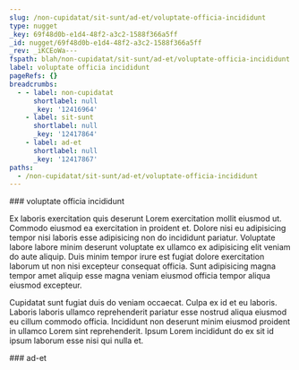 ```yaml
---
slug: /non-cupidatat/sit-sunt/ad-et/voluptate-officia-incididunt
type: nugget
_key: 69f48d0b-e1d4-48f2-a3c2-1588f366a5ff
_id: nugget/69f48d0b-e1d4-48f2-a3c2-1588f366a5ff
_rev: _iKCEoWa---
fspath: blah/non-cupidatat/sit-sunt/ad-et/voluptate-officia-incididunt.md
label: voluptate officia incididunt
pageRefs: {}
breadcrumbs:
  - - label: non-cupidatat
      shortlabel: null
      _key: '12416964'
    - label: sit-sunt
      shortlabel: null
      _key: '12417864'
    - label: ad-et
      shortlabel: null
      _key: '12417867'
paths:
  - /non-cupidatat/sit-sunt/ad-et/voluptate-officia-incididunt
---
```


<NuggetArea>
<Nugget slug="/non-cupidatat/sit-sunt/ad-et/voluptate-officia-incididunt" type="nugget" _key="69f48d0b-e1d4-48f2-a3c2-1588f366a5ff" _id="nugget/69f48d0b-e1d4-48f2-a3c2-1588f366a5ff" _rev="_iKCEoWa---" fspath="blah/non-cupidatat/sit-sunt/ad-et/voluptate-officia-incididunt.md" label="voluptate officia incididunt" paths="/non-cupidatat/sit-sunt/ad-et/voluptate-officia-incididunt">
<NuggetBody>
### voluptate officia incididunt

Ex laboris exercitation quis deserunt Lorem exercitation mollit eiusmod ut. Commodo eiusmod ea exercitation in proident et. Dolore nisi eu adipisicing tempor nisi laboris esse adipisicing non do incididunt pariatur. Voluptate labore labore minim deserunt voluptate ex ullamco ex adipisicing elit veniam do aute aliquip. Duis minim tempor irure est fugiat dolore exercitation laborum ut non nisi excepteur consequat officia. Sunt adipisicing magna tempor amet aliquip esse magna veniam eiusmod officia tempor aliqua eiusmod excepteur.

Cupidatat sunt fugiat duis do veniam occaecat. Culpa ex id et eu laboris. Laboris laboris ullamco reprehenderit pariatur esse nostrud aliqua eiusmod eu cillum commodo officia. Incididunt non deserunt minim eiusmod proident in ullamco Lorem sint reprehenderit. Ipsum Lorem incididunt do ex sit id ipsum laborum esse nisi qui nulla et.

</NuggetBody>
<Breadcrumbs>
<Crumbs>
<Crumb _key="12416964" label="non-cupidatat" /><Crumb _key="12417864" label="sit-sunt" /><Crumb _key="12417867" label="ad-et" />
</Crumbs>
</Breadcrumbs>
</Nugget>

<NuggetsInbound>
</NuggetsInbound>
<NuggetsOutbound>
</NuggetsOutbound>
</NuggetArea>
<PassagesInbound>
<Passage direction="inbound" type="passage" _key="12417867" _id="passage/12417867" _rev="_iKCEoWS---" label="ad-et" passage="ad-et" fspath="blah/non-cupidatat/sit-sunt/ad-et" paths="/non-cupidatat/sit-sunt/ad-et" slug="/non-cupidatat/sit-sunt/ad-et">
<NuggetBody>
### ad-et

</NuggetBody>
<Breadcrumbs>
<Crumbs>
<Crumb _key="12416964" label="non-cupidatat" /><Crumb _key="12417864" label="sit-sunt" />
</Crumbs>
</Breadcrumbs>
</Passage>

</PassagesInbound>
<PassagesOutbound>
</PassagesOutbound>